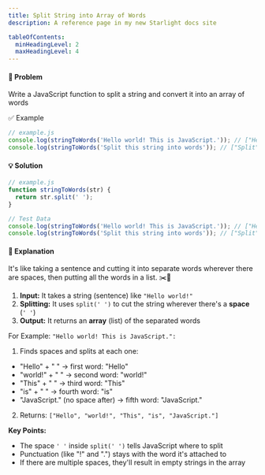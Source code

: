 ```yaml
---
title: Split String into Array of Words
description: A reference page in my new Starlight docs site

tableOfContents:
  minHeadingLevel: 2
  maxHeadingLevel: 4
---
```


#### 🧠 Problem

Write a JavaScript function to split a string and convert it into an array of words

✅ Example

```js
// example.js
console.log(stringToWords('Hello world! This is JavaScript.')); // ["Hello", "world!", "This", "is", "JavaScript."]
console.log(stringToWords('Split this string into words')); // ["Split", "this", "string", "into", "words"]
```

#### 💡 Solution

```js
// example.js
function stringToWords(str) {
  return str.split(' ');
}

// Test Data
console.log(stringToWords('Hello world! This is JavaScript.')); // ["Hello", "world!", "This", "is", "JavaScript."]
console.log(stringToWords('Split this string into words')); // ["Split", "this", "string", "into", "words"]
```

#### 📘 Explanation

It's like taking a sentence and cutting it into separate words wherever there are spaces, then putting all the words in a list. ✂️📝

1. **Input:** It takes a string (sentence) like `"Hello world!"`
2. **Splitting:** It uses `split(' ')` to cut the string wherever there's a **space** (`' '`)
3. **Output:** It returns an **array** (list) of the separated words

For Example: `"Hello world! This is JavaScript.":`

1. Finds spaces and splits at each one:

- "Hello" + " " → first word: "Hello"
- "world!" + " " → second word: "world!"
- "This" + " " → third word: "This"
- "is" + " " → fourth word: "is"
- "JavaScript." (no space after) → fifth word: "JavaScript."

2. Returns: `["Hello", "world!", "This", "is", "JavaScript."]`

**Key Points:**

- The space `' '` inside `split(' ')` tells JavaScript where to split
- Punctuation (like "!" and ".") stays with the word it's attached to
- If there are multiple spaces, they'll result in empty strings in the array
